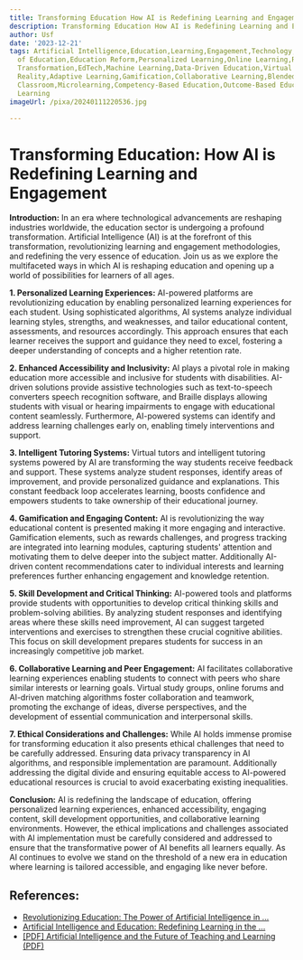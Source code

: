 ```yaml
---
title: Transforming Education How AI is Redefining Learning and Engagement
description: Transforming Education How AI is Redefining Learning and Engagement
author: Usf
date: '2023-12-21'
tags: Artificial Intelligence,Education,Learning,Engagement,Technology,Innovation,Future
  of Education,Education Reform,Personalized Learning,Online Learning,Remote Learning,Digital
  Transformation,EdTech,Machine Learning,Data-Driven Education,Virtual Reality,Augmented
  Reality,Adaptive Learning,Gamification,Collaborative Learning,Blended Learning,Flipped
  Classroom,Microlearning,Competency-Based Education,Outcome-Based Education,Lifelong
  Learning
imageUrl: /pixa/20240111220536.jpg

---
```

# Transforming Education: How AI is Redefining Learning and Engagement

**Introduction:**
In  an era where technological advancements  are reshaping  industries worldwide, the education  sector is undergoing a profound transformation.  Artificial Intelligence (AI)  is at the forefront of  this transformation, revolutionizing learning and engagement methodologies, and redefining the very essence of education. Join us as we explore the multifaceted ways in which AI is reshaping education and opening up a world of  possibilities for learners of all ages.

**1. Personalized Learning Experiences:**
AI-powered platforms  are revolutionizing education by enabling personalized learning experiences for each student. Using  sophisticated algorithms, AI systems analyze individual learning styles, strengths, and  weaknesses, and tailor  educational content, assessments, and resources accordingly. This approach ensures that each learner receives the support and guidance they need to excel, fostering a deeper understanding  of concepts and a higher retention rate.

**2. Enhanced Accessibility  and Inclusivity:**
AI plays  a pivotal role in making education more accessible and inclusive for students with disabilities. AI-driven solutions provide assistive technologies such as  text-to-speech converters speech recognition software, and Braille displays allowing students with visual or hearing impairments to engage with  educational  content seamlessly.  Furthermore, AI-powered systems can identify and address learning challenges early on, enabling timely interventions and support.

**3. Intelligent Tutoring  Systems:**
Virtual tutors and intelligent tutoring  systems powered by AI are transforming the way students receive feedback and support. These systems analyze student responses, identify areas of improvement, and provide personalized guidance and explanations. This constant feedback loop accelerates learning, boosts  confidence and empowers students to take ownership of their educational journey.

**4. Gamification and  Engaging Content:**
AI is revolutionizing the way educational content is presented making it more engaging and interactive. Gamification elements, such as rewards challenges, and progress tracking are integrated into learning modules, capturing students' attention and motivating them to delve deeper into the subject matter. Additionally AI-driven content  recommendations cater to individual interests and learning preferences further enhancing engagement and knowledge retention.

**5. Skill Development and  Critical Thinking:**
AI-powered tools and platforms provide students with  opportunities to develop critical thinking skills and problem-solving abilities. By analyzing  student responses and identifying  areas where  these skills need improvement, AI can suggest targeted interventions  and exercises to strengthen these  crucial cognitive abilities. This  focus on skill development  prepares students for  success in an  increasingly competitive job market.

**6. Collaborative Learning and Peer Engagement:**
AI facilitates  collaborative learning experiences enabling  students to  connect  with peers who share similar interests or learning goals. Virtual study groups, online forums and AI-driven  matching algorithms foster collaboration and teamwork,  promoting the exchange of ideas, diverse perspectives, and the development of essential  communication and interpersonal skills.

**7. Ethical Considerations and Challenges:**
While AI holds immense promise  for transforming education it also presents ethical challenges that need to be carefully addressed. Ensuring data privacy transparency in  AI algorithms, and  responsible implementation are paramount. Additionally addressing the digital divide and ensuring  equitable access to AI-powered educational resources is crucial to avoid exacerbating existing inequalities.

**Conclusion:**
AI is redefining the landscape  of education, offering personalized  learning experiences, enhanced accessibility, engaging  content, skill development opportunities, and collaborative learning environments. However, the ethical implications and challenges associated with AI implementation must be carefully considered and addressed to ensure that the transformative power of  AI  benefits all learners equally.  As AI continues  to evolve we stand on the threshold  of a new era in education where learning is tailored accessible, and engaging like never  before.

## References:
- [Revolutionizing Education: The Power of Artificial Intelligence in ...](https://www.linkedin.com/pulse/revolutionizing-education-power-artificial-enhancing-student-sonja)
- [Artificial Intelligence and Education: Redefining Learning in the ...](https://medium.com/@faaiz.ul.haq3333/artificial-intelligence-and-education-redefining-learning-in-the-digital-era-a613e4476c31)
- [[PDF] Artificial Intelligence and the Future of Teaching and Learning (PDF)](https://www2.ed.gov/documents/ai-report/ai-report.pdf)
